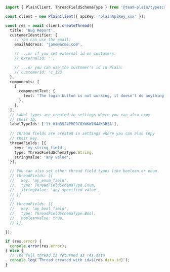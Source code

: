 ```ts
import { PlainClient, ThreadFieldSchemaType } from '@team-plain/typescript-sdk';

const client = new PlainClient({ apiKey: 'plainApiKey_xxx' });

const res = await client.createThread({
  title: 'Bug Report',
  customerIdentifier: {
    // You can use the email:
    emailAddress: 'jane@acme.com',

    // ...or if you set external id on customers:
    // externalId: '',

    // ...or you can use the customer's id in Plain:
    // customerId: 'c_123'
  },
  components: [
    {
      componentText: {
        text: "The login button is not working, it doesn't do anything.",
      },
    },
  ],
  // Label types are created in settings where you can also copy
  // their ID.
  labelTypeIds: ['lt_01HB924PME9C0YWKW1N4AK3BZA'],
  
  // Thread fields are created in settings where you can also copy
  // their key.
  threadFields: [{
    key: 'my_string_field',
    type: ThreadFieldSchemaType.String,
    stringValue: 'any value',
  }],

  // You can also set other thread field types like boolean or enum.
  // threadFields: [{
  //   key: 'my_enum_field',
  //   type: ThreadFieldSchemaType.Enum,
  //   stringValue: 'any specified value',
  // }]
  //
  // threadFields: [{
  //   key: 'my_bool_field',
  //   type: ThreadFieldSchemaType.Bool,
  //   booleanValue: true,
  // }],

});

if (res.error) {
  console.error(res.error);
} else {
  // The full thread is returned as res.data
  console.log(`Thread created with id=${res.data.id}`);
}
```
